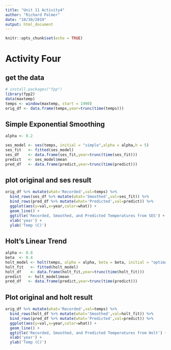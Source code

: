 ```yaml
---
title: "Unit 11 Activity4"
author: "Richard Palmer"
date: "10/30/2019"
output: html_document
---
```


```r
knitr::opts_chunk$set(echo = TRUE)
```

# Activity Four

## get the data

```r
# install.packages("fpp")
library(fpp2)
data(maxtemp)
temps <- window(maxtemp, start = 1990)
orig_df <- data.frame(temps,year=trunc(time(temps)))
```

## Simple Exponential Smoothing

```r
alpha <- 0.2

ses_model <- ses(temps, initial = "simple",alpha = alpha,h = 5)
ses_fit   <- fitted(ses_model)
ses_df    <- data.frame(ses_fit,year=trunc(time(ses_fit)))
predict   <- ses_model$mean
pred_df   <- data.frame(predict,year=trunc(time(predict)))
```

## plot original and ses result

```r
orig_df %>% mutate(what='Recorded',val=temps) %>%
  bind_rows(ses_df %>% mutate(what='Smoothed',val=ses_fit)) %>%
  bind_rows(pred_df %>% mutate(what='Predicted',val=predict)) %>%
  ggplot(aes(y=val,x=year,color=what)) + 
  geom_line() +
  ggtitle('Recorded, Smoothed, and Predicted Temperatures from SES') +
  xlab('year') +
  ylab('Temp (C)')
```

## Holt's Linear Trend

```r
alpha <- 0.8
beta  <- 0.4
holt_model <- holt(temps, alpha = alpha, beta = beta, initial = "optimal", damped=TRUE, h = 5)
holt_fit   <- fitted(holt_model)
holt_df    <- data.frame(holt_fit,year=trunc(time(holt_fit)))
predict   <- holt_model$mean
pred_df   <- data.frame(predict,year=trunc(time(predict)))
```

## Plot original and holt result
```r
orig_df %>% mutate(what='Recorded',val=temps) %>%
  bind_rows(holt_df %>% mutate(what='Smoothed',val=holt_fit)) %>%
  bind_rows(pred_df %>% mutate(what='Predicted',val=predict)) %>%
  ggplot(aes(y=val,x=year,color=what)) + 
  geom_line() +
  ggtitle('Recorded, Smoothed, and Predicted Temperatures from Holt') +
  xlab('year') +
  ylab('Temp (C)')
```

